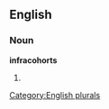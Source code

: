 
==English==

===Noun===
'''infracohorts'''

# {{plural of|[[infracohort]]}}

[[Category:English plurals]]